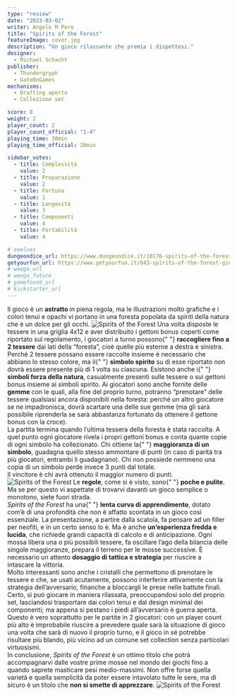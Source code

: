 ```yaml
---
type: "review"
date: "2023-03-02"
writer: Angelo M Pero
title: "Spirits of the Forest"
featureImage: cover.jpg
description: "Un gioco rilassante che premia i dispettosi."
designer:
  - Michael Schacht
publisher:
  - Thundergryph
  - GateOnGames
mechanisms:
  - Drafting aperto
  - Collezione set

score: 8
weight: 2
player_count: 2
player_count_official: "1-4"
playing_time: 30min
playing_time_official: 20min

sidebar_votes:
  - title: Complessità
    value: 2
  - title: Preparazione
    value: 2
  - title: Fortuna
    value: 1
  - title: Longevità
    value: 3
  - title: Componenti
    value: 4
  - title: Portabilità
    value: 4

# seelves
dungeondice_url: https://www.dungeondice.it/10176-spirits-of-the-forest.html
getyourfun_url: https://www.getyourfun.it/043-spirits-of-the-forest-giochi-per-famiglia.html?fast_search=fs
# weega_url
# weega_future
# gamefound_url
# kickstarter_url
---
```


<Setting>
  Il gioco è un <strong>astratto </strong>in piena regola, ma le illustrazioni
  molto grafiche e i colori tenui e opachi vi portano in una foresta popolata da
  spiriti della natura che è un dolce per gli occhi.
</Setting>

<img src="./game1.jpg" alt="Spirits of the Forest" />

<Rules>
  Una volta disposte le tessere in una griglia 4x12 e aver distribuito i gettoni
  bonus coperti come riportato sul regolamento, i giocatori a turno possono{" "}
  <strong>raccogliere fino a 2 tessere</strong> dai lati della “foresta”, cioè
  quelle più esterne a destra e sinistra. Perché 2 tessere possano essere
  raccolte insieme è necessario che abbiano lo stesso colore, ma il{" "}
  <strong>simbolo spirito</strong> su di esse riportato non dovrà essere
  presente più di 1 volta su ciascuna. Esistono anche i{" "}
  <strong>simboli forza della natura</strong>, casualmente presenti sulle
  tessere o sui gettoni bonus insieme ai simboli spirito. Ai giocatori sono
  anche fornite delle <strong>gemme </strong>con le quali, alla fine del proprio
  turno, potranno “prenotare” delle tessere qualsiasi ancora disponibili nella
  foresta: perché un altro giocatore se ne impadronisca, dovrà scartare una
  delle sue gemme (ma gli sarà possibile riprenderla se sarà abbastanza
  fortunato da ottenere il gettone bonus con la croce).
  <br />
  La partita termina quando l’ultima tessera della foresta è stata raccolta. A
  quel punto ogni giocatore rivela i propri gettoni bonus e conta quante copie
  di ogni simbolo ha collezionato. Chi ottiene la{" "}
  <strong>maggioranza di un simbolo</strong>, guadagna quello stesso ammontare
  di punti (in caso di parità tra più giocatori, entrambi li guadagnano). Chi
  non possiede nemmeno una copia di un simbolo perde invece 3 punti dal totale.
  <br />
  Il vincitore è chi avrà ottenuto il maggior numero di punti.
</Rules>

<img src="./game2.jpg" alt="Spirits of the Forest" />

<Feedback>
  Le <strong>regole</strong>, come si è visto, sono{" "}
  <strong>poche e pulite</strong>. Ma se per questo vi aspettate di trovarvi
  davanti un gioco semplice o monotono, siete fuori strada.
  <br />
  <em>Spirits of the Forest</em> ha una{" "}
  <strong>lenta curva di apprendimento</strong>, dotato com’è di una profondità
  che non è affatto scontata in un gioco così essenziale. La presentazione, a
  partire dalla scatola, fa pensare ad un filler per neofiti, e in un certo
  senso lo è. Ma è anche <strong>un’esperienza fredda e lucida</strong>, che
  richiede grandi capacità di calcolo e di anticipazione. Ogni mossa libera una
  o più possibili tessere, fa oscillare l’ago della bilancia delle singole
  maggioranze, prepara il terreno per le mosse successive. È necessario un
  attento <strong>dosaggio di tattica e strategia</strong> per riuscire a
  intascare la vittoria.
  <br />
  Molto interessanti sono anche i cristalli che permettono di prenotare le
  tessere e che, se usati acutamente, possono interferire attivamente con la
  strategia dell’avversario, finanche a bloccargli le prese nelle battute
  finali.
  <br />
  Certo, si può giocare in maniera rilassata, preoccupandosi solo del proprio
  set, lasciandosi trasportare dai colori tenui e dal design minimal dei
  componenti; ma appena si pestano i piedi all’avversario è guerra aperta.
  Questo è vero soprattutto per le partite in 2 giocatori: con un player count
  più alto è improbabile riuscire a prevedere quale sarà la situazione di gioco
  una volta che sarà di nuovo il proprio turno, e il gioco in sé potrebbe
  risultare più blando, più vicino ad un comune set collection senza particolari
  virtuosismi.
  <br />
  In conclusione, <em>Spirits of the Forest</em> è un ottimo titolo che potrà
  accompagnarvi dalle vostre prime mosse nel mondo dei giochi fino a quando
  saprete masticare pesi medio-massimi. Non offre forse quella varietà e quella
  semplicità da poter essere intavolato tutte le sere, ma di sicuro è un titolo
  che <strong>non si smette di apprezzare</strong>.
</Feedback>

<img src="./game3.jpg" alt="Spirits of the Forest" />
